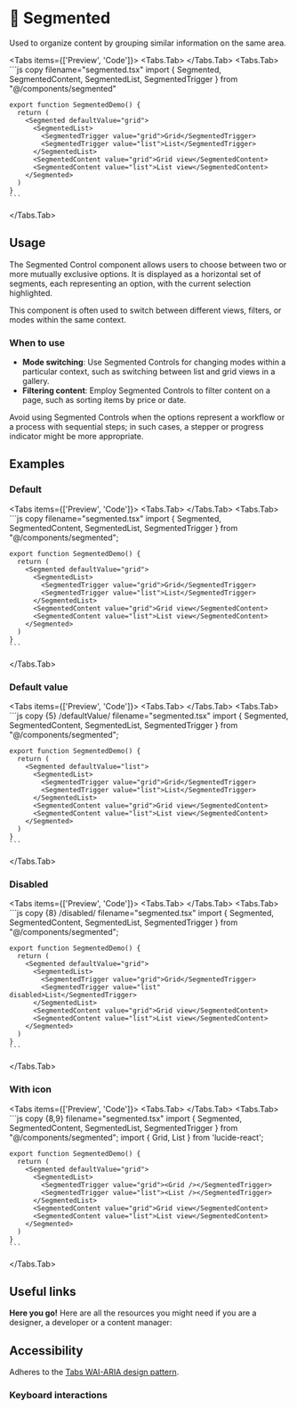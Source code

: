 
# 💠 Segmented

Used to organize content by grouping similar information on the same area.

<Tabs items={['Preview', 'Code']}>
  <Tabs.Tab>
    <SegmentedPreview />
  </Tabs.Tab>
  <Tabs.Tab>
    ```js copy filename="segmented.tsx"
    import { Segmented, SegmentedContent, SegmentedList, SegmentedTrigger } from "@/components/segmented"
 
    export function SegmentedDemo() {
      return (
        <Segmented defaultValue="grid">
          <SegmentedList>
            <SegmentedTrigger value="grid">Grid</SegmentedTrigger>
            <SegmentedTrigger value="list">List</SegmentedTrigger>
          </SegmentedList>
          <SegmentedContent value="grid">Grid view</SegmentedContent>
          <SegmentedContent value="list">List view</SegmentedContent>
        </Segmented>
      )
    }
    ```
  </Tabs.Tab>
</Tabs>

## Usage

The Segmented Control component allows users to choose between two or more mutually exclusive options. It is displayed as a horizontal set of segments, each representing an option, with the current selection highlighted. 

This component is often used to switch between different views, filters, or modes within the same context.

### When to use
- **Mode switching**: Use Segmented Controls for changing modes within a particular context, such as switching between list and grid views in a gallery.
- **Filtering content**: Employ Segmented Controls to filter content on a page, such as sorting items by price or date.

Avoid using Segmented Controls when the options represent a workflow or a process with sequential steps; in such cases, a stepper or progress indicator might be more appropriate.

## Examples

### Default

<Tabs items={['Preview', 'Code']}>
  <Tabs.Tab>
    <SegmentedPreview />
  </Tabs.Tab>
  <Tabs.Tab>
    ```js copy filename="segmented.tsx"
    import { Segmented, SegmentedContent, SegmentedList, SegmentedTrigger } from "@/components/segmented";
 
    export function SegmentedDemo() {
      return (
        <Segmented defaultValue="grid">
          <SegmentedList>
            <SegmentedTrigger value="grid">Grid</SegmentedTrigger>
            <SegmentedTrigger value="list">List</SegmentedTrigger>
          </SegmentedList>
          <SegmentedContent value="grid">Grid view</SegmentedContent>
          <SegmentedContent value="list">List view</SegmentedContent>
        </Segmented>
      )
    }
    ```
  </Tabs.Tab>
</Tabs>

### Default value

<Tabs items={['Preview', 'Code']}>
  <Tabs.Tab>
    <SegmentedDefaultValue />
  </Tabs.Tab>
  <Tabs.Tab>
    ```js copy {5} /defaultValue/ filename="segmented.tsx"
    import { Segmented, SegmentedContent, SegmentedList, SegmentedTrigger } from "@/components/segmented";
 
    export function SegmentedDemo() {
      return (
        <Segmented defaultValue="list">
          <SegmentedList>
            <SegmentedTrigger value="grid">Grid</SegmentedTrigger>
            <SegmentedTrigger value="list">List</SegmentedTrigger>
          </SegmentedList>
          <SegmentedContent value="grid">Grid view</SegmentedContent>
          <SegmentedContent value="list">List view</SegmentedContent>
        </Segmented>
      )
    }
    ```
  </Tabs.Tab>
</Tabs>

### Disabled

<Tabs items={['Preview', 'Code']}>
  <Tabs.Tab>
    <SegmentedDisabled />
  </Tabs.Tab>
  <Tabs.Tab>
    ```js copy {8} /disabled/ filename="segmented.tsx"
    import { Segmented, SegmentedContent, SegmentedList, SegmentedTrigger } from "@/components/segmented";
 
    export function SegmentedDemo() {
      return (
        <Segmented defaultValue="grid">
          <SegmentedList>
            <SegmentedTrigger value="grid">Grid</SegmentedTrigger>
            <SegmentedTrigger value="list" disabled>List</SegmentedTrigger>
          </SegmentedList>
          <SegmentedContent value="grid">Grid view</SegmentedContent>
          <SegmentedContent value="list">List view</SegmentedContent>
        </Segmented>
      )
    }
    ```
  </Tabs.Tab>
</Tabs>

### With icon

<Tabs items={['Preview', 'Code']}>
  <Tabs.Tab>
    <SegmentedWithIcon />
  </Tabs.Tab>
  <Tabs.Tab>
    ```js copy {8,9} filename="segmented.tsx"
    import { Segmented, SegmentedContent, SegmentedList, SegmentedTrigger } from "@/components/segmented";
    import { Grid, List } from 'lucide-react';
 
    export function SegmentedDemo() {
      return (
        <Segmented defaultValue="grid">
          <SegmentedList>
            <SegmentedTrigger value="grid"><Grid /></SegmentedTrigger>
            <SegmentedTrigger value="list"><List /></SegmentedTrigger>
          </SegmentedList>
          <SegmentedContent value="grid">Grid view</SegmentedContent>
          <SegmentedContent value="list">List view</SegmentedContent>
        </Segmented>
      )
    }
    ```
  </Tabs.Tab>
</Tabs>



## Useful links

**Here you go!** Here are all the resources you might need if you are a designer, a developer or a content manager:

<Cards className='mt-8'>
  <Card
    title="🤖 Storybook"
    href="https://main--653e613f4feb85c1b6467ba7.chromatic.com/?path=/docs/components-segmented--documentation"
  />
  <Card
    title="🪄 Figma"
    href="https://www.figma.com/file/acdO58jx9zgGfkKu6htrx2/%F0%9F%94%B5-Fusillo-Design-System?type=design&node-id=763%3A3968&mode=design&t=BNqih1pZMuav038B-1"
  />
  <Card
    title="🐝 API Reference"
    href="https://www.radix-ui.com/primitives/docs/components/tabs#api-reference"
  />
</Cards>  

## Accessibility

Adheres to the [Tabs WAI-ARIA design pattern](https://www.w3.org/WAI/ARIA/apg/patterns/tabs/).

### Keyboard interactions

<AccessibilityTable rows={segmentedAccessibilityData} />
